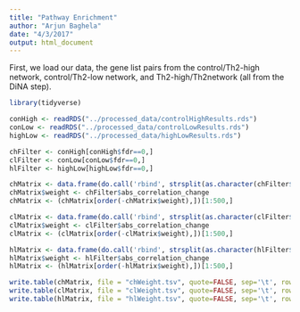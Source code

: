 ---
title: "Pathway Enrichment"
author: "Arjun Baghela"
date: "4/3/2017"
output: html_document
---

First, we load our data, the gene list pairs from the control/Th2-high network, control/Th2-low network, and Th2-high/Th2network (all from the DiNA step).
```{r}
library(tidyverse)

conHigh <- readRDS("../processed_data/controlHighResults.rds")
conLow <- readRDS("../processed_data/controlLowResults.rds")
highLow <- readRDS("../processed_data/highLowResults.rds")

chFilter <- conHigh[conHigh$fdr==0,]
clFilter <- conLow[conLow$fdr==0,]
hlFilter <- highLow[highLow$fdr==0,]

chMatrix <- data.frame(do.call('rbind', strsplit(as.character(chFilter$gene_pair),'.',fixed=TRUE)))
chMatrix$weight <- chFilter$abs_correlation_change
chMatrix <- (chMatrix[order(-chMatrix$weight),])[1:500,]

clMatrix <- data.frame(do.call('rbind', strsplit(as.character(clFilter$gene_pair),'.',fixed=TRUE)))
clMatrix$weight <- clFilter$abs_correlation_change
clMatrix <- (clMatrix[order(-clMatrix$weight),])[1:500,]

hlMatrix <- data.frame(do.call('rbind', strsplit(as.character(hlFilter$gene_pair),'.',fixed=TRUE)))
hlMatrix$weight <- hlFilter$abs_correlation_change
hlMatrix <- (hlMatrix[order(-hlMatrix$weight),])[1:500,]

write.table(chMatrix, file = "chWeight.tsv", quote=FALSE, sep='\t', row.names = FALSE)
write.table(clMatrix, file = "clWeight.tsv", quote=FALSE, sep='\t', row.names = FALSE)
write.table(hlMatrix, file = "hlWeight.tsv", quote=FALSE, sep='\t', row.names = FALSE)
```

